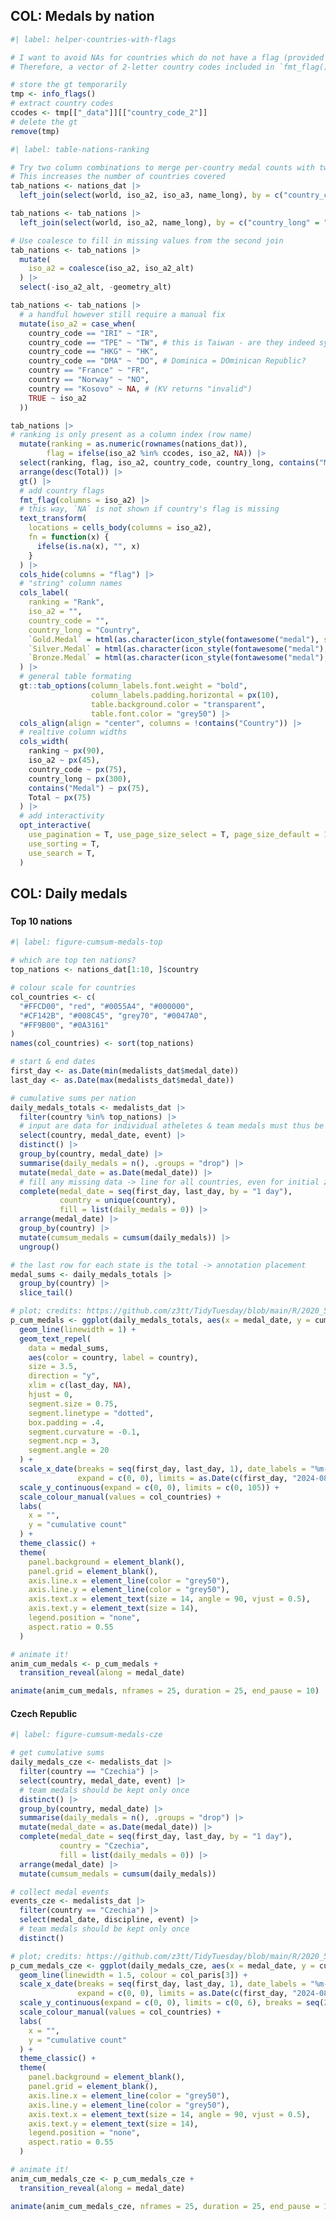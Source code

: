 ## COL: Medals by nation {width="50%"}

```r
#| label: helper-countries-with-flags

# I want to avoid NAs for countries which do not have a flag (provided by `fmt_flag()`)
# Therefore, a vector of 2-letter country codes included in `fmt_flag()` is needed

# store the gt temporarily
tmp <- info_flags()
# extract country codes
ccodes <- tmp[["_data"]][["country_code_2"]]
# delete the gt
remove(tmp)
```

<!-- Total counts? I.e, team of four contributer four medals even if it was a single medal ceremony.  -->


```r
#| label: table-nations-ranking

# Try two column combinations to merge per-country medal counts with two-letter country codes
# This increases the number of countries covered
tab_nations <- nations_dat |> 
  left_join(select(world, iso_a2, iso_a3, name_long), by = c("country_code" = "iso_a3"))

tab_nations <- tab_nations |> 
  left_join(select(world, iso_a2, name_long), by = c("country_long" = "name_long"), suffix = c("", "_alt"))

# Use coalesce to fill in missing values from the second join
tab_nations <- tab_nations |> 
  mutate(
    iso_a2 = coalesce(iso_a2, iso_a2_alt)
  ) |> 
  select(-iso_a2_alt, -geometry_alt)

tab_nations <- tab_nations |> 
  # a handful however still require a manual fix
  mutate(iso_a2 = case_when(
    country_code == "IRI" ~ "IR",
    country_code == "TPE" ~ "TW", # this is Taiwan - are they indeed synonyms?
    country_code == "HKG" ~ "HK",
    country_code == "DMA" ~ "DO", # Dominica = DOminican Republic?
    country == "France" ~ "FR",
    country == "Norway" ~ "NO",
    country == "Kosovo" ~ NA, # (KV returns "invalid")
    TRUE ~ iso_a2
  ))

tab_nations |> 
# ranking is only present as a column index (row name)
  mutate(ranking = as.numeric(rownames(nations_dat)),
        flag = ifelse(iso_a2 %in% ccodes, iso_a2, NA)) |> 
  select(ranking, flag, iso_a2, country_code, country_long, contains("Medal"), Total) |> 
  arrange(desc(Total)) |> 
  gt() |> 
  # add country flags
  fmt_flag(columns = iso_a2) |> 
  # this way, `NA` is not shown if country's flag is missing
  text_transform(
    locations = cells_body(columns = iso_a2),
    fn = function(x) {
      ifelse(is.na(x), "", x)
    }
  ) |> 
  cols_hide(columns = "flag") |> 
  # "string" column names
  cols_label(
    ranking = "Rank", 
    iso_a2 = "", 
    country_code = "", 
    country_long = "Country",
    `Gold.Medal` = html(as.character(icon_style(fontawesome("medal"), scale = 1.75, fill = col_medals["Gold"]))),
    `Silver.Medal` = html(as.character(icon_style(fontawesome("medal"), scale = 1.75, fill = col_medals["Silver"]))),
    `Bronze.Medal` = html(as.character(icon_style(fontawesome("medal"), scale = 1.75, fill = col_medals["Bronze"])))
  ) |> 
  # general table formating
  gt::tab_options(column_labels.font.weight = "bold",
                  column_labels.padding.horizontal = px(10),
                  table.background.color = "transparent",
                  table.font.color = "grey50") |> 
  cols_align(align = "center", columns = !contains("Country")) |> 
  # realtive column widths
  cols_width(
    ranking ~ px(90),
    iso_a2 ~ px(45),
    country_code ~ px(75),
    country_long ~ px(300),
    contains("Medal") ~ px(75),
    Total ~ px(75)
  ) |>
  # add interactivity
  opt_interactive(
    use_pagination = T, use_page_size_select = T, page_size_default = 10,
    use_sorting = T,
    use_search = T,
  )
```

## COL: Daily medals

### {.tabset}

#### Top 10 nations
```r
#| label: figure-cumsum-medals-top

# which are top ten nations?
top_nations <- nations_dat[1:10, ]$country

# colour scale for countries
col_countries <- c(
  "#FFCD00", "red", "#0055A4", "#000000",
  "#CF142B", "#008C45", "grey70", "#0047A0",
  "#FF9B00", "#0A3161"
)
names(col_countries) <- sort(top_nations)

# start & end dates
first_day <- as.Date(min(medalists_dat$medal_date))
last_day <- as.Date(max(medalists_dat$medal_date))

# cumulative sums per nation
daily_medals_totals <- medalists_dat |> 
  filter(country %in% top_nations) |> 
  # input are data for individual atheletes & team medals must thus be kept only once
  select(country, medal_date, event) |> 
  distinct() |> 
  group_by(country, medal_date) |> 
  summarise(daily_medals = n(), .groups = "drop") |> 
  mutate(medal_date = as.Date(medal_date)) |> 
  # fill any missing data -> line for all countries, even for initial zero counts
  complete(medal_date = seq(first_day, last_day, by = "1 day"),
           country = unique(country),
           fill = list(daily_medals = 0)) |> 
  arrange(medal_date) |> 
  group_by(country) |> 
  mutate(cumsum_medals = cumsum(daily_medals)) |> 
  ungroup()

# the last row for each state is the total -> annotation placement
medal_sums <- daily_medals_totals |> 
  group_by(country) |> 
  slice_tail()

# plot; credits: https://github.com/z3tt/TidyTuesday/blob/main/R/2020_52_BigMacIndex.Rmd
p_cum_medals <- ggplot(daily_medals_totals, aes(x = medal_date, y = cumsum_medals, group = country, colour = country)) +
  geom_line(linewidth = 1) +
  geom_text_repel(
    data = medal_sums,
    aes(color = country, label = country),
    size = 3.5,
    direction = "y",
    xlim = c(last_day, NA),
    hjust = 0,
    segment.size = 0.75,
    segment.linetype = "dotted",
    box.padding = .4,
    segment.curvature = -0.1,
    segment.ncp = 3,
    segment.angle = 20
  ) +
  scale_x_date(breaks = seq(first_day, last_day, 1), date_labels = "%m-%d",
               expand = c(0, 0), limits = as.Date(c(first_day, "2024-08-14"))) +
  scale_y_continuous(expand = c(0, 0), limits = c(0, 105)) +
  scale_colour_manual(values = col_countries) +
  labs(
    x = "",
    y = "cumulative count"
  ) +
  theme_classic() +
  theme(
    panel.background = element_blank(),
    panel.grid = element_blank(),
    axis.line.x = element_line(color = "grey50"),
    axis.line.y = element_line(color = "grey50"),
    axis.text.x = element_text(size = 14, angle = 90, vjust = 0.5),
    axis.text.y = element_text(size = 14),
    legend.position = "none",
    aspect.ratio = 0.55
  )

# animate it!
anim_cum_medals <- p_cum_medals +
  transition_reveal(along = medal_date)

animate(anim_cum_medals, nframes = 25, duration = 25, end_pause = 10)
```


#### Czech Republic

```r
#| label: figure-cumsum-medals-cze

# get cumulative sums
daily_medals_cze <- medalists_dat |> 
  filter(country == "Czechia") |> 
  select(country, medal_date, event) |> 
  # team medals should be kept only once
  distinct() |> 
  group_by(country, medal_date) |> 
  summarise(daily_medals = n(), .groups = "drop") |> 
  mutate(medal_date = as.Date(medal_date)) |> 
  complete(medal_date = seq(first_day, last_day, by = "1 day"),
           country = "Czechia",
           fill = list(daily_medals = 0)) |>
  arrange(medal_date) |> 
  mutate(cumsum_medals = cumsum(daily_medals))

# collect medal events
events_cze <- medalists_dat |> 
  filter(country == "Czechia") |> 
  select(medal_date, discipline, event) |> 
  # team medals should be kept only once
  distinct()

# plot; credits: https://github.com/z3tt/TidyTuesday/blob/main/R/2020_52_BigMacIndex.Rmd
p_cum_medals_cze <- ggplot(daily_medals_cze, aes(x = medal_date, y = cumsum_medals, group = country)) +
  geom_line(linewidth = 1.5, colour = col_paris[3]) +
  scale_x_date(breaks = seq(first_day, last_day, 1), date_labels = "%m-%d",
               expand = c(0, 0), limits = as.Date(c(first_day, "2024-08-14"))) +
  scale_y_continuous(expand = c(0, 0), limits = c(0, 6), breaks = seq(2, 6, 2)) +
  scale_colour_manual(values = col_countries) +
  labs(
    x = "",
    y = "cumulative count"
  ) +
  theme_classic() +
  theme(
    panel.background = element_blank(),
    panel.grid = element_blank(),
    axis.line.x = element_line(color = "grey50"),
    axis.line.y = element_line(color = "grey50"),
    axis.text.x = element_text(size = 14, angle = 90, vjust = 0.5),
    axis.text.y = element_text(size = 14),
    legend.position = "none",
    aspect.ratio = 0.55
  )

# animate it!
anim_cum_medals_cze <- p_cum_medals_cze +
  transition_reveal(along = medal_date)

animate(anim_cum_medals_cze, nframes = 25, duration = 25, end_pause = 10)
```
